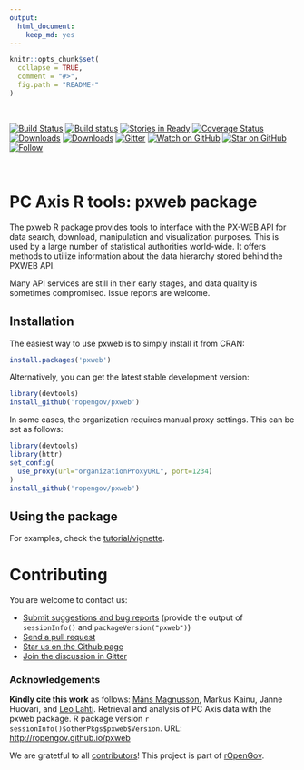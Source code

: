 ```yaml
---
output: 
  html_document: 
    keep_md: yes
---
```



```r
knitr::opts_chunk$set(
  collapse = TRUE,
  comment = "#>",
  fig.path = "README-"
)
```

<br>


[![Build Status](https://travis-ci.org/rOpenGov/pxweb.svg?branch=master)](https://travis-ci.org/rOpenGov/pxweb) [![Build status](https://ci.appveyor.com/api/projects/status/40abe0fpxw2jftf3/branch/master?svg=true)](https://ci.appveyor.com/project/MansMeg/pxweb/branch/master)
[![Stories in Ready](https://badge.waffle.io/ropengov/pxweb.png?label=TODO)](http://waffle.io/ropengov/pxweb)
[![Coverage Status](https://coveralls.io/repos/github/rOpenGov/pxweb/badge.svg?branch=master)](https://coveralls.io/github/rOpenGov/pxweb?branch=master)
[![Downloads](http://cranlogs.r-pkg.org/badges/grand-total/pxweb)](https://cran.r-project.org/package=pxweb)
[![Downloads](http://cranlogs.r-pkg.org/badges/pxweb)](https://cran.r-project.org/package=pxweb)
[![Gitter](https://badges.gitter.im/rOpenGov/pxweb.svg)](https://gitter.im/rOpenGov/pxweb?utm_source=badge&utm_medium=badge&utm_campaign=pr-badge)
[![Watch on GitHub][github-watch-badge]][github-watch]
[![Star on GitHub][github-star-badge]][github-star]
[![Follow](https://img.shields.io/twitter/follow/ropengov.svg?style=social)](https://twitter.com/intent/follow?screen_name=ropengov)

<br>

# PC Axis R tools: pxweb package

<!-- README.md is generated from README.Rmd. Please edit that file -->


The pxweb R package provides tools to interface with the PX-WEB API
for data search, download, manipulation and visualization
purposes. This is used by a large number of statistical authorities
world-wide.  It offers methods to utilize information about the data
hierarchy stored behind the PXWEB API.

Many API services are still in their early stages, and data quality is
sometimes compromised. Issue reports are welcome.

## Installation 

The easiest way to use pxweb is to simply install it from CRAN:

```r
install.packages('pxweb')
```

Alternatively, you can get the latest stable development version:

```r
library(devtools)
install_github('ropengov/pxweb')
```

In some cases, the organization requires manual proxy settings. This can be set as follows:

```r
library(devtools)
library(httr)
set_config(
  use_proxy(url="organizationProxyURL", port=1234)
)
install_github('ropengov/pxweb')
```
 
## Using the package

For examples, check the [tutorial/vignette](https://htmlpreview.github.io/?https://github.com/rOpenGov/pxweb/blob/test/vignettes/pxweb.html).  


# Contributing

You are welcome to contact us:

  * [Submit suggestions and bug reports](https://github.com/ropengov/pxweb/issues) (provide the output of `sessionInfo()` and `packageVersion("pxweb")`)
  * [Send a pull request](https://github.com/ropengov/pxweb/)
  * [Star us on the Github page](https://github.com/ropengov/pxweb)
  * [Join the discussion in Gitter](https://gitter.im/rOpenGov/pxweb)  


### Acknowledgements


**Kindly cite this work** as follows: [Måns Magnusson](https://github.com/mansmeg), Markus Kainu, Janne Huovari, and [Leo Lahti](https://github.com/antagomir). Retrieval and analysis of PC Axis data with the pxweb package. R package version `r sessionInfo()$otherPkgs$pxweb$Version`. URL: [http://ropengov.github.io/pxweb](http://ropengov.github.io/pxweb)

We are gratetful to all [contributors](https://github.com/rOpenGov/pxweb/graphs/contributors)! This project is part of [rOpenGov](http://ropengov.github.io).




[github-watch-badge]: https://img.shields.io/github/watchers/ropengov/pxweb.svg?style=social
[github-watch]: https://github.com/ropengov/pxweb/watchers
[github-star-badge]: https://img.shields.io/github/stars/ropengov/pxweb.svg?style=social
[github-star]: https://github.com/ropengov/pxweb/stargazers



